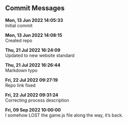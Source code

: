 ## Commit Messages {#sec-commits}

**Mon, 13 Jun 2022 14:05:33**  
Initial commit



**Mon, 13 Jun 2022 14:08:15**  
Created repo



**Thu, 21 Jul 2022 16:24:09**  
Updated to new website standard



**Thu, 21 Jul 2022 16:26:44**  
Markdown typo



**Fri, 22 Jul 2022 09:27:19**  
Repo link fixed



**Fri, 22 Jul 2022 09:31:24**  
Correcting process description



**Fri, 09 Sep 2022 10:00:00**  
I somehow LOST the game.js file along the way, it's back.
